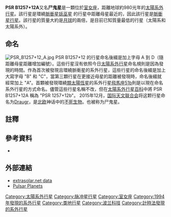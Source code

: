 {{Planetbox begin
| name = PSR B1257+12A
}}
{{Planetbox image
| image = Exoplanet Comparison PSR B1257+12 A.png
| caption = PSR B1257+12 A 和地球體積比較
}}
{{Planetbox star
| star = [[PSR_B1257+12|PSR B1257+12]]
| constell = [[室女座|室女座]]
| RA = {{RA|13|00|01}}
| DEC = {{DEC|+12|40|57}}
| dist_ly = 980
| dist_pc = 300
| class = 脈衝星
| mass = assumed 1.4
| radius = ~0.00002
| age = 0.8
}}
{{Planetbox orbit
| semimajor = 0.19<ref name="konacki2003">{{cite journal | url=http://www.iop.org/EJ/article/1538-4357/591/2/L147/17269.html | author=Konacki, M., Wolszczan, A. | title=Masses and Orbital Inclinations of Planets in the PSR B1257+12 System | journal=The [[天文物理期刊|Astrophysical Journal]] | volume=591 | issue=2 | pages=L147–L150 | year=2003 | doi=10.1086/377093 | bibcode=2003ApJ...591L.147K | arxiv=astro-ph/0305536 | access-date=2011-10-16 | archive-date=2020-01-04 | archive-url=https://web.archive.org/web/20200104010006/http://www.iop.org/EJ/article/1538-4357/591/2/L147/17269.html | dead-url=no }}</ref>
| eccentricity = 0.0<ref name="konacki2003"/>
| period = 25.262 ± 0.003<ref name="konacki2003"/>
| t_peri = 2,449,765.6 ± 0.2<ref name="konacki2003"/>
| inclination = 50<ref name="konacki2003"/><ref group="note" name="inclination">其軌道傾角是基於系統中另兩顆行星傾角分別為 53° 和 47°，而推定是 50°。引述質量是基於這假設的傾角。</ref>
}}
{{Planetbox character
| mass_earth = 0.020 ± 0.002<ref name="konacki2003"/><ref group="note" name="inclination"/>
}}
{{Planetbox discovery
| discovery_date = 1994年4月22日
| discoverers = [[亞歷山大·沃爾茲森|亞歷山大·沃爾茲森]]
| discovery_method = 脈衝星計時法
| discovery_site = {{flag|Poland}}
| discovery_status = 已发表
}}
{{Planetbox reference
| star = PSR+1257%2B12
| planet = b
}}
{{Planetbox end}}

'''PSR B1257+12A'''又名'''尸鬼星'''是一顆位於[[室女座|室女座]]，距離地球約980光年的[[太陽系外行星|太陽系外行星]]。該行星是環繞[[脈衝星|脈衝星]][[PSR_B1257+12|妖巫星]] 的行星中距離母星最近的，因此該行星是[[脈衝星行星|脈衝星行星]]。該行星的質量大約是[[月球|月球]]的兩倍，是目前已知質量最低的行星（太陽系和太陽系外）。

==命名==
[[File:PSR_B1257+12_A.jpg|thumb]]
PSR B1257+12 的行星命名後綴是加上字母 A 到 D（隨距離母星距離增加編號）。這些行星沒有依照今日[[太陽系外行星|太陽系外行星]]命名規則是因為發現的時間。作為首次被發現且環繞脈衝星的系外行星，這些行星的命名後綴是加上大寫字母 "B" 和 "C"，當第三顆行星在更接近母星的距離被發現時，命名後綴就經常加上 "A"。首顆被發現環繞[[類太陽恆星|類太陽恆星]]的系外行星[[飛馬座51b|飛馬座51b]]則是以現在命名系外行星的方式命名。儘管這些行星名稱不改，但在[[太陽系外行星百科|太陽系外行星百科]]中將 PSR B1257+12A 稱為 "PSR 1257+12b"。
2015年12月，[[国际天文联合会|国际天文联合会]]将这颗行星命名为[[德拉古尔|Draugr]]，是[[北欧|北欧]]神话中的[[不死生物|不死生物]]。也被称为尸鬼星。

==註釋==
<references group="note"/>

==參考資料==
{{reflist}}
* {{cite journal |url=http://www.astro.psu.edu/~niel/astro550/week07-wolszczan-pulsar-planets.pdf |author=Wolszczan, A. |title=Confirmation of Earth Mass Planets Orbiting the Millisecond Pulsar PSR B1257+12 |journal=[[科学_(期刊)|Science]] |volume=264 |issue=5158 |pages=538–542 |year=1994 |format=pdf |doi=10.1126/science.264.5158.538 |pmid=17732735 |bibcode=1994Sci...264..538W |deadurl=yes |archiveurl=https://web.archive.org/web/20110720034147/http://www2.astro.psu.edu/~niel/astro550/week07-wolszczan-pulsar-planets.pdf |archivedate=2011-07-20 |access-date=2011-10-16 }}

==外部連結==
{{commonscat-inline}}
* [http://www.extrasolar.net/planettour.asp?StarCatId=pulsar&PlanetId=26 extrasolar.net data]{{Wayback|url=http://www.extrasolar.net/planettour.asp?StarCatId=pulsar&PlanetId=26 |date=20120301210022 }}
* [https://web.archive.org/web/20051230112904/http://www.astro.psu.edu/users/alex/pulsar_planets.htm Pulsar Planets] 

{{Sky|13|00|01|+|12|40|57|980}}

{{PSR B1257+12}}
[[Category:太陽系外行星|Category:太陽系外行星]]
[[Category:脉冲星行星|Category:脉冲星行星]]
[[Category:室女座|Category:室女座]]
[[Category:1994年發現的系外行星|Category:1994年發現的系外行星]]
[[Category:类地行星|Category:类地行星]]
[[Category:波兰科技|Category:波兰科技]]
[[Category:計時法發現的系外行星|Category:計時法發現的系外行星]]
